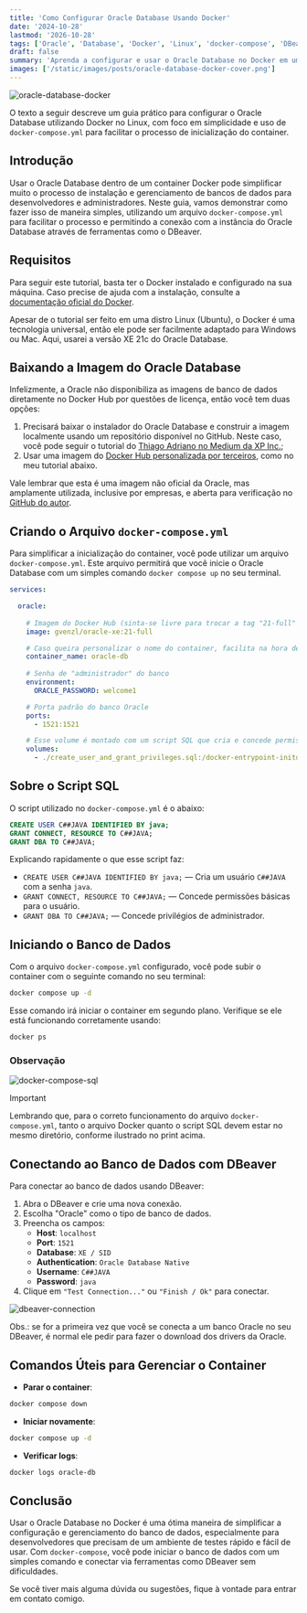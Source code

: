 ```yaml
---
title: 'Como Configurar Oracle Database Usando Docker'
date: '2024-10-28'
lastmod: '2026-10-28'
tags: ['Oracle', 'Database', 'Docker', 'Linux', 'docker-compose', 'DBeaver']
draft: false
summary: 'Aprenda a configurar e usar o Oracle Database no Docker em um ambiente Linux, usando docker-compose para simplificar o processo e conectar via DBeaver.'
images: ['/static/images/posts/oracle-database-docker-cover.png']
---
```


![oracle-database-docker](/static/images/posts/oracle-database-docker-cover.png "Imagem: Venkatesh Prabhu")


O texto a seguir descreve um guia prático para configurar o Oracle Database utilizando Docker no Linux, com foco em simplicidade e uso de `docker-compose.yml` para facilitar o processo de inicialização do container.


<TOCInline toc={props.toc} exclude="Introdução" />


## Introdução

Usar o Oracle Database dentro de um container Docker pode simplificar muito o processo de instalação e gerenciamento de bancos de dados para desenvolvedores e administradores. Neste guia, vamos demonstrar como fazer isso de maneira simples, utilizando um arquivo `docker-compose.yml` para facilitar o processo e permitindo a conexão com a instância do Oracle Database através de ferramentas como o DBeaver.



## Requisitos

Para seguir este tutorial, basta ter o Docker instalado e configurado na sua máquina. Caso precise de ajuda com a instalação, consulte a [documentação oficial do Docker](https://docs.docker.com/engine/install/).

Apesar de o tutorial ser feito em uma distro Linux (Ubuntu), o Docker é uma tecnologia universal, então ele pode ser facilmente adaptado para Windows ou Mac. Aqui, usarei a versão XE 21c do Oracle Database.



## Baixando a Imagem do Oracle Database

Infelizmente, a Oracle não disponibiliza as imagens de banco de dados diretamente no Docker Hub por questões de licença, então você tem duas opções:

1) Precisará baixar o instalador do Oracle Database e construir a imagem localmente usando um repositório disponível no GitHub. Neste caso, você pode seguir o tutorial do [Thiago Adriano no Medium da XP Inc.](https://medium.com/xp-inc/dica-r%C3%A1pida-criando-base-de-dados-oracle-vers%C3%A3o-21-3-0-no-docker-357b05754b84);
2) Usar uma imagem do [Docker Hub personalizada por terceiros](https://hub.docker.com/r/gvenzl/oracle-xe), como no meu tutorial abaixo.

Vale lembrar que esta é uma imagem não oficial da Oracle, mas amplamente utilizada, inclusive por empresas, e aberta para verificação no [GitHub do autor](https://github.com/gvenzl/oci-oracle-xe).



## Criando o Arquivo `docker-compose.yml`

Para simplificar a inicialização do container, você pode utilizar um arquivo `docker-compose.yml`. Este arquivo permitirá que você inicie o Oracle Database com um simples comando `docker compose up` no seu terminal.

```yaml:docker-compose.yml
services:

  oracle:
  
    # Imagem do Docker Hub (sinta-se livre para trocar a tag "21-full" para qualquer outra que preferir)
    image: gvenzl/oracle-xe:21-full

    # Caso queira personalizar o nome do container, facilita na hora de interagir com ele nos comandos do docker do terminal
    container_name: oracle-db
    
    # Senha de "administrador" do banco
    environment:
      ORACLE_PASSWORD: welcome1

    # Porta padrão do banco Oracle
    ports:
      - 1521:1521

    # Esse volume é montado com um script SQL que cria e concede permissões de DBA para o usuário que iremos criar ("C##JAVA")
    volumes:
      - ./create_user_and_grant_privileges.sql:/docker-entrypoint-initdb.d/create_user_and_grant_privileges.sql
```



## Sobre o Script SQL

O script utilizado no `docker-compose.yml` é o abaixo:

```sql:create_user_and_grant_privileges.sql
CREATE USER C##JAVA IDENTIFIED BY java;
GRANT CONNECT, RESOURCE TO C##JAVA;
GRANT DBA TO C##JAVA;
```

Explicando rapidamente o que esse script faz:

- `CREATE USER C##JAVA IDENTIFIED BY java;` — Cria um usuário `C##JAVA` com a senha `java`.
- `GRANT CONNECT, RESOURCE TO C##JAVA;` — Concede permissões básicas para o usuário.
- `GRANT DBA TO C##JAVA;` — Concede privilégios de administrador.


## Iniciando o Banco de Dados

Com o arquivo `docker-compose.yml` configurado, você pode subir o container com o seguinte comando no seu terminal:

```bash
docker compose up -d
```

Esse comando irá iniciar o container em segundo plano. Verifique se ele está funcionando corretamente usando:

```bash
docker ps
```

### Observação
![docker-compose-sql](/static/images/posts/docker-compose-sql.png)
> [!IMPORTANT]
> Lembrando que, para o correto funcionamento do arquivo `docker-compose.yml`, tanto o arquivo Docker quanto o script SQL devem estar no mesmo diretório, conforme ilustrado no print acima.


## Conectando ao Banco de Dados com DBeaver

Para conectar ao banco de dados usando DBeaver:

1. Abra o DBeaver e crie uma nova conexão.
2. Escolha "Oracle" como o tipo de banco de dados.
3. Preencha os campos:
   - **Host**: `localhost`
   - **Port**: `1521`
   - **Database**: `XE / SID`
   - **Authentication**: `Oracle Database Native`
   - **Username**: `C##JAVA`
   - **Password**: `java`
4. Clique em `"Test Connection..."` ou `"Finish / Ok"` para conectar.

![dbeaver-connection](/static/images/posts/dbeaver-connection.png)

Obs.: se for a primeira vez que você se conecta a um banco Oracle no seu DBeaver, é normal ele pedir para fazer o download dos drivers da Oracle.



## Comandos Úteis para Gerenciar o Container

- **Parar o container**:

```bash
docker compose down
```

- **Iniciar novamente**:

```bash
docker compose up -d
```

- **Verificar logs**:

```bash
docker logs oracle-db
```

## Conclusão

Usar o Oracle Database no Docker é uma ótima maneira de simplificar a configuração e gerenciamento do banco de dados, especialmente para desenvolvedores que precisam de um ambiente de testes rápido e fácil de usar. Com `docker-compose`, você pode iniciar o banco de dados com um simples comando e conectar via ferramentas como DBeaver sem dificuldades.

Se você tiver mais alguma dúvida ou sugestões, fique à vontade para entrar em contato comigo.
